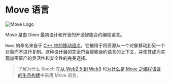 # Move 语言


<Image src="/docs/move-logo.png" alt="Move Logo" width={300} height={300} />

Move 是由 Diem 最初设计和开发的开源智能合约编程语言。

`Move` 的命名来自于 [C++ 中的移动语义](https://stackoverflow.com/questions/3106110/what-is-move-semantics)，它被用于将资源从一个对象移动到另一个对象而不进行复制。这种设计目的完全符合智能合约语言的上下文，并使其成为实现加密资产的灵活性和安全性的完美选择。

> 了解为什么 Rooch 在[从 Web2.5 到 Web3](/blog/from-web2.5-to-web3#smart-contract-programming-language) 和[为什么是 Move 之编程语言的生态构建](/blog/why-move-ecosystem)中采用 Move 语言。
